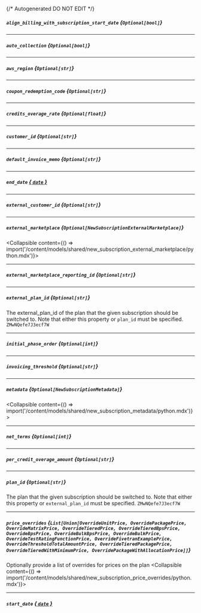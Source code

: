 {/* Autogenerated DO NOT EDIT  */}

##### `align_billing_with_subscription_start_date` *{`Optional[bool]`}*

---
##### `auto_collection` *{`Optional[bool]`}*

---
##### `aws_region` *{`Optional[str]`}*

---
##### `coupon_redemption_code` *{`Optional[str]`}*

---
##### `credits_overage_rate` *{`Optional[float]`}*

---
##### `customer_id` *{`Optional[str]`}*

---
##### `default_invoice_memo` *{`Optional[str]`}*

---
##### `end_date` [*{ `date` }*](https://docs.python.org/3/library/datetime.html#date-objects)

---
##### `external_customer_id` *{`Optional[str]`}*

---
##### `external_marketplace` *{`Optional[NewSubscriptionExternalMarketplace]`}*
<Collapsible content={() => import('/content/models/shared/new_subscription_external_marketplace/python.mdx')}>
</Collapsible>

---
##### `external_marketplace_reporting_id` *{`Optional[str]`}*

---
##### `external_plan_id` *{`Optional[str]`}*
The external_plan_id of the plan that the given subscription should be switched to. Note that either this property or `plan_id` must be specified.
`ZMwNQefe7J3ecf7W`

---
##### `initial_phase_order` *{`Optional[int]`}*

---
##### `invoicing_threshold` *{`Optional[str]`}*

---
##### `metadata` *{`Optional[NewSubscriptionMetadata]`}*
<Collapsible content={() => import('/content/models/shared/new_subscription_metadata/python.mdx')}>
</Collapsible>

---
##### `net_terms` *{`Optional[int]`}*

---
##### `per_credit_overage_amount` *{`Optional[str]`}*

---
##### `plan_id` *{`Optional[str]`}*
The plan that the given subscription should be switched to. Note that either this property or `external_plan_id` must be specified.
`ZMwNQefe7J3ecf7W`

---
##### `price_overrides` *{`List[Union[OverrideUnitPrice, OverridePackagePrice, OverrideMatrixPrice, OverrideTieredPrice, OverrideTieredBpsPrice, OverrideBpsPrice, OverrideBulkBpsPrice, OverrideBulkPrice, OverrideTestRatingFunctionPrice, OverrideFivetranExamplePrice, OverrideThresholdTotalAmountPrice, OverrideTieredPackagePrice, OverrideTieredWithMinimumPrice, OverridePackageWithAllocationPrice]]`}*
Optionally provide a list of overrides for prices on the plan
<Collapsible content={() => import('/content/models/shared/new_subscription_price_overrides/python.mdx')}>
</Collapsible>

---
##### `start_date` [*{ `date` }*](https://docs.python.org/3/library/datetime.html#date-objects)

